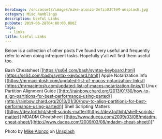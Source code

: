 ```yaml
---
heroImage: /src/assets/images/mike-alonzo-Xe7za0JtTeM-unsplash.jpg
category: Misc Ramblings
description: Useful Links
pubDate: 2019-08-28T04:00:00.000Z
tags:
  - links
title: Useful Links
---
```


Below is a collection of other posts I've found very useful and frequently refer
to when doing infrequent tasks. Hopefully y'all will find them useful too.

Bash Cheatsheet \[[https://ss64.com/bash/syntax-keyboard.html](https://ss64.com/bash/syntax-keyboard.html)]
Apple Notarization Info
\[[https://mrmacintosh.com/updated-list-of-macos-notarization-links/](https://mrmacintosh.com/updated-list-of-macos-notarization-links/)]
Linux Partition Alignment Guide
\[[http://rainbow.chard.org/2013/01/30/how-to-align-partitions-for-best-performance-using-parted/](http://rainbow.chard.org/2013/01/30/how-to-align-partitions-for-best-performance-using-parted/)]
Shell Scripting Matters \[[https://dev.to/thiht/shell-scripts-matter](https://dev.to/thiht/shell-scripts-matter)]
MDADM Cheatsheet \[[http://www.ducea.com/2009/03/08/mdadm-cheat-sheet/](http://www.ducea.com/2009/03/08/mdadm-cheat-sheet/)]"

Photo by [Mike Alonzo](https://unsplash.com/@mikezo?utm_content=creditCopyText&utm_medium=referral&utm_source=unsplash) on [Unsplash](https://unsplash.com/photos/tilt-shift-photography-of-gray-steel-chains-Xe7za0JtTeM?utm_content=creditCopyText&utm_medium=referral&utm_source=unsplash)
